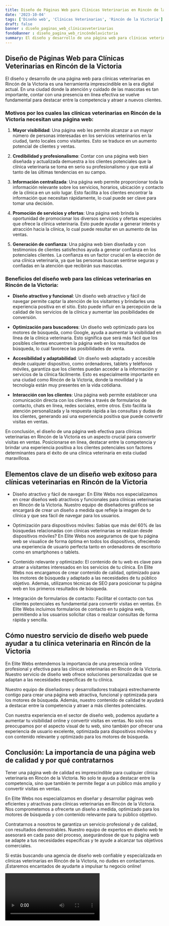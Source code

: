 ```yaml
---
title: Diseño de Páginas Web para Clínicas Veterinarias en Rincón de la Victoria
date: '2023-10-04'
tags: ['Diseño web', 'Clínicas Veterinarias', 'Rincón de la Victoria']
draft: false
banner : diseño_paginas_web_clínicasveterinarias
fondoBanner : diseño_pagina_web_rincóndelavictoria
summary: El diseño y desarrollo de una página web para clínicas veterinarias en Rincón de la Victoria es una herramienta imprescindible en la era digital actual. En una ciudad donde la atención y cuidado de las mascotas es tan importante, contar con una presencia en línea efectiva se vuelve fundamental para destacar entre la competencia y atraer a nuevos clientes.
---
```


## Diseño de Páginas Web para Clínicas Veterinarias en Rincón de la Victoria

El diseño y desarrollo de una página web para clínicas veterinarias en Rincón de la Victoria es una herramienta imprescindible en la era digital actual. En una ciudad donde la atención y cuidado de las mascotas es tan importante, contar con una presencia en línea efectiva se vuelve fundamental para destacar entre la competencia y atraer a nuevos clientes.

### Motivos por los cuales las clínicas veterinarias en Rincón de la Victoria necesitan una página web:

1. **Mayor visibilidad**: Una página web les permite alcanzar a un mayor número de personas interesadas en los servicios veterinarios en la ciudad, tanto locales como visitantes. Esto se traduce en un aumento potencial de clientes y ventas.

2. **Credibilidad y profesionalismo**: Contar con una página web bien diseñada y actualizada demuestra a los clientes potenciales que la clínica veterinaria se toma en serio su profesionalismo y que está al tanto de las últimas tendencias en su campo.

3. **Información centralizada**: Una página web permite proporcionar toda la información relevante sobre los servicios, horarios, ubicación y contacto de la clínica en un solo lugar. Esto facilita a los clientes encontrar la información que necesitan rápidamente, lo cual puede ser clave para tomar una decisión.

4. **Promoción de servicios y ofertas**: Una página web brinda la oportunidad de promocionar los diversos servicios y ofertas especiales que ofrece la clínica veterinaria. Esto puede ayudar a generar interés y atracción hacia la clínica, lo cual puede resultar en un aumento de las ventas.

5. **Generación de confianza**: Una página web bien diseñada y con testimonios de clientes satisfechos ayuda a generar confianza en los potenciales clientes. La confianza es un factor crucial en la elección de una clínica veterinaria, ya que las personas buscan sentirse seguras y confiadas en la atención que recibirán sus mascotas.

### Beneficios del diseño web para las clínicas veterinarias en Rincón de la Victoria:

- **Diseño atractivo y funcional**: Un diseño web atractivo y fácil de navegar permite captar la atención de los visitantes y brindarles una experiencia positiva en el sitio. Esto puede influir en la percepción de la calidad de los servicios de la clínica y aumentar las posibilidades de conversión.

- **Optimización para buscadores**: Un diseño web optimizado para los motores de búsqueda, como Google, ayuda a aumentar la visibilidad en línea de la clínica veterinaria. Esto significa que será más fácil que los posibles clientes encuentren la página web en los resultados de búsqueda, lo cual favorece las posibilidades de venta.

- **Accesibilidad y adaptabilidad**: Un diseño web adaptado y accesible desde cualquier dispositivo, como ordenadores, tablets y teléfonos móviles, garantiza que los clientes puedan acceder a la información y servicios de la clínica fácilmente. Esto es especialmente importante en una ciudad como Rincón de la Victoria, donde la movilidad y la tecnología están muy presentes en la vida cotidiana.

- **Interacción con los clientes**: Una página web permite establecer una comunicación directa con los clientes a través de formularios de contacto, chats en línea, redes sociales, entre otros. Esto facilita la atención personalizada y la respuesta rápida a las consultas y dudas de los clientes, generando así una experiencia positiva que puede convertir visitas en ventas.

En conclusión, el diseño de una página web efectiva para clínicas veterinarias en Rincón de la Victoria es un aspecto crucial para convertir visitas en ventas. Posicionarse en línea, destacar entre la competencia y brindar una experiencia positiva a los clientes potenciales son factores determinantes para el éxito de una clínica veterinaria en esta ciudad maravillosa.

<GifSeo />

<Cta />

## Elementos clave de un diseño web exitoso para clínicas veterinarias en Rincón de la Victoria

- Diseño atractivo y fácil de navegar: En Elite Webs nos especializamos en crear diseños web atractivos y funcionales para clínicas veterinarias en Rincón de la Victoria. Nuestro equipo de diseñadores gráficos se encargará de crear un diseño a medida que refleje la imagen de tu clínica y que sea fácil de navegar para los usuarios.

- Optimización para dispositivos móviles: Sabías que más del 60% de las búsquedas relacionadas con clínicas veterinarias se realizan desde dispositivos móviles? En Elite Webs nos aseguramos de que tu página web se visualice de forma óptima en todos los dispositivos, ofreciendo una experiencia de usuario perfecta tanto en ordenadores de escritorio como en smartphones o tablets.

- Contenido relevante y optimizado: El contenido de tu web es clave para atraer a visitantes interesados en los servicios de tu clínica. En Elite Webs nos encargamos de crear contenido de calidad, optimizado para los motores de búsqueda y adaptado a las necesidades de tu público objetivo. Además, utilizamos técnicas de SEO para posicionar tu página web en los primeros resultados de búsqueda.

- Integración de formularios de contacto: Facilitar el contacto con tus clientes potenciales es fundamental para convertir visitas en ventas. En Elite Webs incluimos formularios de contacto en tu página web, permitiendo a los usuarios solicitar citas o realizar consultas de forma rápida y sencilla.

## Cómo nuestro servicio de diseño web puede ayudar a tu clínica veterinaria en Rincón de la Victoria

En Elite Webs entendemos la importancia de una presencia online profesional y efectiva para las clínicas veterinarias en Rincón de la Victoria. Nuestro servicio de diseño web ofrece soluciones personalizadas que se adaptan a las necesidades específicas de tu clínica.

Nuestro equipo de diseñadores y desarrolladores trabajará estrechamente contigo para crear una página web atractiva, funcional y optimizada para los motores de búsqueda. Además, nuestro contenido de calidad te ayudará a destacar entre la competencia y atraer a más clientes potenciales.

Con nuestra experiencia en el sector de diseño web, podemos ayudarte a aumentar tu visibilidad online y convertir visitas en ventas. No solo nos preocupamos por el aspecto visual de tu web, sino también por ofrecer una experiencia de usuario excelente, optimizada para dispositivos móviles y con contenido relevante y optimizado para los motores de búsqueda.

## Conclusión: La importancia de una página web de calidad y por qué contratarnos

Tener una página web de calidad es imprescindible para cualquier clínica veterinaria en Rincón de la Victoria. No solo te ayuda a destacar entre la competencia, sino que también te permite llegar a un público más amplio y convertir visitas en ventas.

En Elite Webs nos especializamos en diseñar y desarrollar páginas web eficientes y atractivas para clínicas veterinarias en Rincón de la Victoria. Nos comprometemos a ofrecerte un diseño a medida, optimizado para los motores de búsqueda y con contenido relevante para tu público objetivo.

Contratarnos a nosotros te garantiza un servicio profesional y de calidad, con resultados demostrables. Nuestro equipo de expertos en diseño web te asesorará en cada paso del proceso, asegurándose de que tu página web se adapte a tus necesidades específicas y te ayude a alcanzar tus objetivos comerciales.

Si estás buscando una agencia de diseño web confiable y especializada en clínicas veterinarias en Rincón de la Victoria, no dudes en contactarnos. ¡Estaremos encantados de ayudarte a impulsar tu negocio online!

<Video />

<CtaBot job='Clínicas Veterinarias' city='Rincón de la Victoria'/>

<Gmaps query='Rincón de la Victoria+españa+maps' />